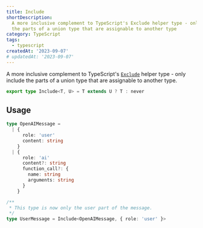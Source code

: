 ```yaml
---
title: Include
shortDescription:
  A more inclusive complement to TypeScript's Exclude helper type - only include
  the parts of a union type that are assignable to another type
category: TypeScript
tags:
  - typescript
createdAt: '2023-09-07'
# updatedAt: '2023-09-07'
---
```


A more inclusive complement to TypeScript's
[`Exclude`](https://www.typescriptlang.org/docs/handbook/utility-types.html#excludeuniontype-excludedmembers)
helper type - only include the parts of a union type that are assignable to
another type.

```ts
export type Include<T, U> = T extends U ? T : never
```

## Usage

```ts
type OpenAIMessage =
  | {
      role: 'user'
      content: string
    }
  | {
      role: 'ai'
      content?: string
      function_call?: {
        name: string
        arguments: string
      }
    }

/**
 * This type is now only the user part of the message.
 */
type UserMessage = Include<OpenAIMessage, { role: 'user' }>
```
